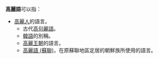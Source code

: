 '''高麗語'''可以指：
* [[高麗人|高麗人]]的語言。
** 古代[[高句麗語|高句麗語]]。
** [[韓語|韓語]]的別稱。
** [[高麗王朝|高麗王朝]]的語言。
** [[高麗語_(蘇聯)|高麗語 (蘇聯)]]，在原蘇聯地區定居的朝鮮族所使用的語言。
{{Disambig|Cat=三字消歧义|高}}